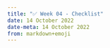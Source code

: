 ---
title: "✅ Week 04 - Checklist"
date: 14 October 2022
date-meta: 14 October 2022
from: markdown+emoji
---


<mark class="todo"></mark>
